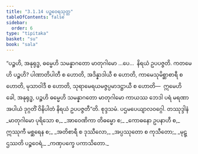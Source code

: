 ```yaml
---
title: "3.1.14 ပဉ္စဝေရသုတ္တ"
tableOfContents: false
sidebar:
  order: 6
type: "tipitaka"
basket: "su"
book: "sala"
---
```



<DynamicBreadcrumb />

<Division number="293" book="sala">

<Paragraph number="1267" book="sala">
“ပဉ္စဟိ, အနုရုဒ္ဓ, ဓမ္မေဟိ သမန္နာဂတော မာတုဂါမော …ပေ…  နိရယံ ဥပပဇ္ဇတိ. ကတမေဟိ ပဉ္စဟိ? ပါဏာတိပါတီ စ ဟောတိ, အဒိန္နာဒါယီ စ ဟောတိ, ကာမေသုမိစ္ဆာစာရီ စ ဟောတိ, မုသာဝါဒီ စ ဟောတိ, သုရာမေရယမဇ္ဇပ္ပမာဒဋ္ဌာယီ စ ဟောတိ—  ဣမေဟိ ခေါ, အနုရုဒ္ဓ, ပဉ္စဟိ ဓမ္မေဟိ သမန္နာဂတော မာတုဂါမော ကာယဿ ဘေဒါ ပရံ မရဏာ အပါယံ ဒုဂ္ဂတိံ ဝိနိပါတံ နိရယံ ဥပပဇ္ဇတီ”တိ.

</Paragraph>
</Division>

<Paragraph number="1268" type="center" book="sala">
စုဒ္ဒသမံ.



</Paragraph>

<Paragraph number="1269" type="center" book="sala">
ပဌမပေယျာလဝဂ္ဂေါ.



</Paragraph>

<Paragraph number="1270" type="center" book="sala">
တဿုဒ္ဒါနံ


</Paragraph>

<Paragraph number="1271" type="verses" book="sala">
_မာတုဂါမော ပုရိသော စ,_  
_အာဝေဏိကာ တိဓမ္မော စ;_  
_ကောဓနော ဥပနာဟီ စ,_  
ဣဿုကီ မစ္ဆရေန စ;_  
_အတိစာရီ စ ဒုဿီလော,_  
_အပ္ပဿုတော စ ကုသီတော;_  
_မုဋ္ဌဿတိ ပဉ္စဝေရံ,_  
_ကဏှပက္ခေ ပကာသိတော._
</Paragraph>